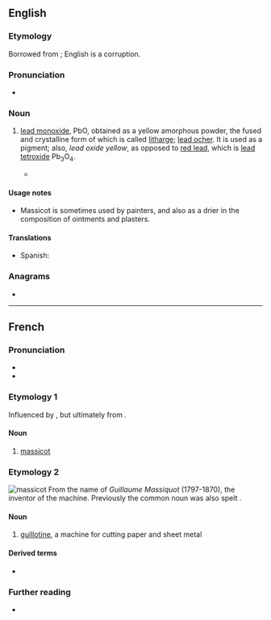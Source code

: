 ==English==

===Etymology===
Borrowed from {{bor|en|fr|massicot}}; English {{m|en|masticot}} is a corruption.

===Pronunciation===
* {{IPA|en|/ˈmæsɪkəʊ/}}

===Noun===
{{en-noun|~}}

# {{lb|en|chemistry}} [[lead monoxide]], PbO, obtained as a yellow amorphous powder, the fused and crystalline form of which is called [[litharge]]; [[lead ocher]]. It is used as a pigment; also, ''lead oxide yellow'', as opposed to [[red lead]], which is [[lead tetroxide]] Pb<sub>3</sub>O<sub>4</sub>.
#* {{quote-book|en|year=1952|passage=Besides orpiment, already referred to, one occasionally gets mention of '''massicot''', a yellow lead paint.|author=L.F. Salzman|title=Building in England|page=169}}

====Usage notes====
* Massicot is sometimes used by painters, and also as a drier in the composition of ointments and plasters.

====Translations====
{{trans-top|lead monoxide}}
* Spanish: {{t|es|masicote}}
{{trans-mid}}
{{trans-bottom}}

===Anagrams===
* {{anagrams|en|a=acimosst|acosmist|somatics}}

----

==French==
{{wikipedia|lang=fr}}

===Pronunciation===
* {{fr-IPA}}
* {{audio|fr|LL-Q150 (fra)-WikiLucas00-massicot.wav|Audio}}

===Etymology 1===
Influenced by {{der|fr|it|marzacotto}}, but ultimately from {{der|fr|ar|مرداسنج|t=lead oxide}}.

====Noun====
{{fr-noun|m}}

# [[massicot#English|massicot]]

===Etymology 2===
[[Image:Taglierina.jpg|thumb|massicot]]
From the name of ''Guillaume Massiquot'' (1797-1870), the inventor of the machine. Previously the common noun was also spelt {{l|fr|massiquot}}.

====Noun====
{{fr-noun|m}}

# [[guillotine]], a machine for cutting paper and sheet metal

====Derived terms====
* {{l|fr|massicotier}}

===Further reading===
* {{R:TLFi}}

{{C|fr|Tools}}